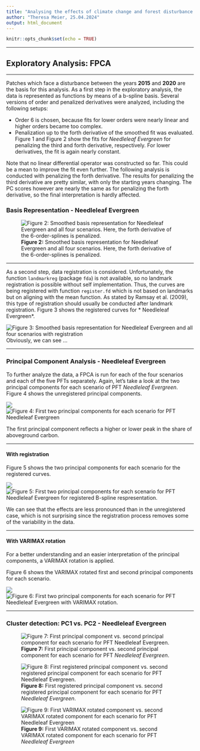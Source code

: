 ```yaml
---
title: "Analysing the effects of climate change and forest disturbance on vegetation dynamics in the boreal forest"
author: "Theresa Meier, 25.04.2024"
output: html_document
---
```


```r
knitr::opts_chunk$set(echo = TRUE)
```

***

## Exploratory Analysis: FPCA

***
Patches which face a disturbance between the years **2015** and **2020** are the basis for this analysis. As a first step in the exploratory analysis, the data is represented as functions by means of a b-spline basis. Several versions of order and penalized derivatives were analyzed, including the following setups:

- Order 6 is chosen, because fits for lower orders were nearly linear and higher orders became too complex.
- Penalization up to the forth derivative of the smoothed fit was evaluated. Figure 1 and Figure 2 show the fits for *Needleleaf Evergreen* for penalizing the third and forth derivative, respectively. For lower derivatives, the fit is again nearly constant.

Note that no linear differential operator was constructed so far. This could be a mean to improve the fit even further.
The following analysis is conducted with penalizing the forth derivative. The results for penalizing the third derivative are pretty similar, with only the starting years changing. The PC scores however are nearly the same as for penalizing the forth derivative, so the final interpretation is hardly affected.

### Basis Representation - Needleleaf Evergreen

![**Figure 2:**  Smoothed basis representation for Needleleaf Evergreen and all four scenarios. Here, the forth derivative of the 6-order-splines is penalized.  ](/home/theresa/Schreibtisch/Theresa/STUDIUM/Master Statistics and Data Science/Masterarbeit/Scripts/Plots/FPCA/PCs_2015_2020/PCA_BNE_1.png)

***

As a second step, data registration is considered. Unfortunately, the function `landmarkreg` (package `fda`) is not available, so no landmark registration is possible without self implementation. Thus, the curves are being registered with function `register.fd` which is not based on landmarks but on aligning with the mean function. As stated by Ramsay et al. (2009), this type of registration should usually be conducted after landmark registration. Figure 3 shows the registered curves for * Needleleaf Evergreen*.

![**Figure 3:**  Smoothed basis representation for Needleleaf Evergreen and all four scenarios with registration  ](/home/theresa/Schreibtisch/Theresa/STUDIUM/Master Statistics and Data Science/Masterarbeit/Scripts/Plots/FPCA/PCs_2015_2020/PCA_BNE_1_registered.png)
Obviously, we can see ...


***

### Principal Component Analysis - Needleleaf Evergreen
To further analyze the data, a FPCA is run for each of the four scenarios and each of the five PFTs separately. Again, let's take a look at the two principal components for each scenario of PFT *Needleleaf Evergreen*. Figure 4 shows the unregistered principal components.

![](/home/theresa/Schreibtisch/Theresa/STUDIUM/Master Statistics and Data Science/Masterarbeit/Scripts/Plots/FPCA/PCs_2015_2020/unrotated/BNE/PCA_control_126_BNE_1_unrotated.png)
![**Figure 4:**  First two principal components for each scenario for PFT *Needleleaf Evergreen* ](/home/theresa/Schreibtisch/Theresa/STUDIUM/Master Statistics and Data Science/Masterarbeit/Scripts/Plots/FPCA/PCs_2015_2020/unrotated/BNE/PCA_370_585_BNE_1_unrotated.png)

The first principal component reflects a higher or lower peak in the share of aboveground carbon.

*** 

#### With registration

Figure 5 shows the two principal components for each scenario for the registered curves.

![](/home/theresa/Schreibtisch/Theresa/STUDIUM/Master Statistics and Data Science/Masterarbeit/Scripts/Plots/FPCA/PCs_2015_2020/registered/BNE/PCA_control_126_BNE_1_registered.png)
![**Figure 5:**  First two principal components for each scenario for PFT *Needleleaf Evergreen* for registered B-spline respresentation. ](/home/theresa/Schreibtisch/Theresa/STUDIUM/Master Statistics and Data Science/Masterarbeit/Scripts/Plots/FPCA/PCs_2015_2020/registered/BNE/PCA_370_585_BNE_1_registered.png)

We can see that the effects are less pronounced than in the unregistered case, which is not surprising since the registration process removes some of the variability in the data. 

***

#### With VARIMAX rotation

For a better understanding and an easier interpretation of the principal components, a VARIMAX rotation is applied.

Figure 6 shows the VARIMAX rotated first and second principal components for each scenario.


![](/home/theresa/Schreibtisch/Theresa/STUDIUM/Master Statistics and Data Science/Masterarbeit/Scripts/Plots/FPCA/PCs_2015_2020/varimax/BNE/PCA_control_126_BNE_1_varimax.png)
![**Figure 6:**  First two principal components for each scenario for PFT *Needleleaf Evergreen* with VARIMAX rotation. ](/home/theresa/Schreibtisch/Theresa/STUDIUM/Master Statistics and Data Science/Masterarbeit/Scripts/Plots/FPCA/PCs_2015_2020/varimax/BNE/PCA_370_585_BNE_1_varimax.png)


***

### Cluster detection: PC1 vs. PC2 - Needleleaf Evergreen


![**Figure 7:**  First principal component vs. second principal component for each scenario for PFT *Needleleaf Evergreen*. ](/home/theresa/Schreibtisch/Theresa/STUDIUM/Master Statistics and Data Science/Masterarbeit/Scripts/Plots/FPCA/PCs_2015_2020/unrotated/BNE/PC1_vs_PC2_BNE_1_unrotated.png)

![**Figure 8:**   First registered principal component vs. second registered principal component for each scenario for PFT *Needleleaf Evergreen*. ](/home/theresa/Schreibtisch/Theresa/STUDIUM/Master Statistics and Data Science/Masterarbeit/Scripts/Plots/FPCA/PCs_2015_2020/registered/BNE/PC1_vs_PC2_BNE_1_registered.png)

![**Figure 9:**  First VARIMAX rotated component vs. second VARIMAX rotated component for each scenario for PFT *Needleleaf Evergreen* ](/home/theresa/Schreibtisch/Theresa/STUDIUM/Master Statistics and Data Science/Masterarbeit/Scripts/Plots/FPCA/PCs_2015_2020/varimax/BNE/PC1_vs_PC2_BNE_1_varimax.png)